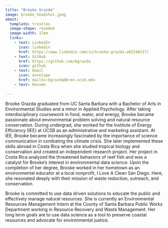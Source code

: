 ```yaml
---
title: "Brooke Grazda"
image: brooke_headshot.jpeg
about: 
  template: trestles
  image-shape: rounded
  image-width: 17em
  links:
    - text: LinkedIn
      icon: linkedin
      href: https://www.linkedin.com/in/brooke-grazda-a02248217/
    - text: GitHub
      href: https://github.com/bgrazda
      icon: github
    - text: Email
      icon: envelope
      href: mailto:bgrazda@bren.ucsb.edu
    - text: Resume
 
---    
```


Brooke Grazda graduated from UC Santa Barbara with a Bachelor of Arts in Environmental Studies and a minor in Applied Psychology. After taking interdisciplinary coursework in food, water, and energy, Brooke became passionate about environmental problem solving and natural resource conservation. During undergrad, she worked for the Institute of Energy Efficiency (IEE) at UCSB as an administrative and marketing assistant. At IEE, Brooke became increasingly fascinated by the importance of science communication in combating the climate crisis. She later implemented these skills abroad in Costa Rica when she studied tropical biology and conservation and created an independent research project. Her project in Costa Rica analyzed the threatened behaviors of reef fish and was a catalyst for Brooke’s interest in environmental data science. Upon the completion of her degree, Brooke worked in her hometown as an environmental educator at a local nonprofit, I Love A Clean San Diego. Here, she resonated deeply with their mission of waste reduction, outreach, and conservation. 

Brooke is committed to use data driven solutions to educate the public and effectively manage natural resources. She is currently an Environmental Resources Management Intern at the County of Santa Barbara Public Works Department working in Resource Recovery and Waste Management. Her long term goals are to use data science as a tool to preserve coastal resources and advocate for environmental justice.
